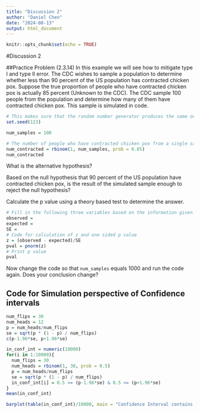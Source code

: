 ```yaml
---
title: "Discussion 2"
author: "Daniel Chen"
date: "2024-08-13"
output: html_document
---
```


```r
knitr::opts_chunk$set(echo = TRUE)
```

#Discussion 2

##Practice Problem (2.3.14)
In this example we will see how to mitigate type I and type II error. The CDC wishes to sample a population to determine whether less than 90 percent of the US population has contracted chicken pox. Suppose the true proportion of people who have contracted chicken pox is actually 85 percent (Unknown to the CDC). The CDC sample 100 people from the population and determine how many of them have contracted chicken pox. This sample is simulated in code.

```r
# This makes sure that the random number generator produces the same outcome each time
set.seed(123)

num_samples = 100

# The number of people who have contracted chicken pox from a single sample of 100 people where the true probability of success is 0.85.
num_contracted = rbinom(1, num_samples, prob = 0.85)
num_contracted
```
What is the alternative hypothesis?  

Based on the null hypothesis that 90 percent of the US population have contracted chicken pox, is the result of the simulated sample enough to reject the null hypothesis?  

Calculate the p value using a theory based test to determine the answer.
```r
# Fill in the following three variables based on the information given in the question
observed = 
expected = 
SE = 
# Code for calculation of z and one sided p value 
z = (observed - expected)/SE
pval = pnorm(z)
# Print p value
pval
```

Now change the code so that `num_samples` equals 1000 and run the code again. Does your conclusion change?

## Code for Simulation perspective of Confidence intervals


```r
num_flips = 30
num_heads = 12
p = num_heads/num_flips
se = sqrt(p * (1 - p) / num_flips)
c(p-1.96*se, p+1.96*se)
```

```r
in_conf_int = numeric(10000)
for(i in 1:10000){
  num_flips = 30
  num_heads = rbinom(1, 30, prob = 0.5)
  p = num_heads/num_flips
  se = sqrt(p * (1 - p) / num_flips)
  in_conf_int[i] = 0.5 >= (p-1.96*se) & 0.5 <= (p+1.96*se)
}
mean(in_conf_int)
```
```r
barplot(table(in_conf_int)/10000, main = "Confidence Interval contains 0.5")
```

